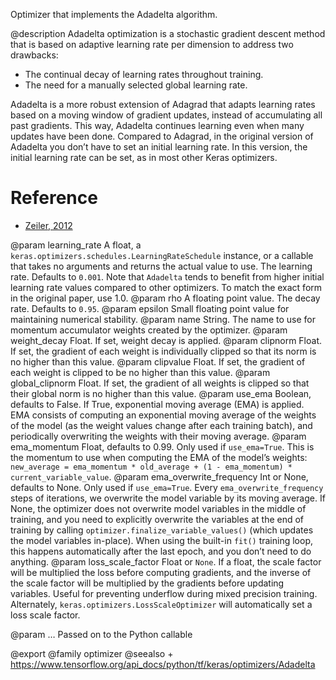 Optimizer that implements the Adadelta algorithm.

@description
Adadelta optimization is a stochastic gradient descent method that is based
on adaptive learning rate per dimension to address two drawbacks:

- The continual decay of learning rates throughout training.
- The need for a manually selected global learning rate.

Adadelta is a more robust extension of Adagrad that adapts learning rates
based on a moving window of gradient updates, instead of accumulating all
past gradients. This way, Adadelta continues learning even when many updates
have been done. Compared to Adagrad, in the original version of Adadelta you
don't have to set an initial learning rate. In this version, the initial
learning rate can be set, as in most other Keras optimizers.

# Reference
- [Zeiler, 2012](http://arxiv.org/abs/1212.5701)

@param learning_rate A float, a
    `keras.optimizers.schedules.LearningRateSchedule` instance, or
    a callable that takes no arguments and returns the actual value to
    use. The learning rate. Defaults to `0.001`. Note that `Adadelta`
    tends to benefit from higher initial learning rate values compared
    to other optimizers. To match the exact form in the original paper,
    use 1.0.
@param rho A floating point value. The decay rate. Defaults to `0.95`.
@param epsilon Small floating point value for maintaining numerical stability.
@param name String. The name to use
  for momentum accumulator weights created by
  the optimizer.
@param weight_decay Float. If set, weight decay is applied.
@param clipnorm Float. If set, the gradient of each weight is individually
  clipped so that its norm is no higher than this value.
@param clipvalue Float. If set, the gradient of each weight is clipped to be
  no higher than this value.
@param global_clipnorm Float. If set, the gradient of all weights is clipped
  so that their global norm is no higher than this value.
@param use_ema Boolean, defaults to False. If True, exponential moving average
  (EMA) is applied. EMA consists of computing an exponential moving
  average of the weights of the model (as the weight values change after
  each training batch), and periodically overwriting the weights with
  their moving average.
@param ema_momentum Float, defaults to 0.99. Only used if `use_ema=True`.
  This is the momentum to use when computing
  the EMA of the model's weights:
  `new_average = ema_momentum * old_average + (1 - ema_momentum) *
  current_variable_value`.
@param ema_overwrite_frequency Int or None, defaults to None. Only used if
  `use_ema=True`. Every `ema_overwrite_frequency` steps of iterations,
  we overwrite the model variable by its moving average.
  If None, the optimizer
  does not overwrite model variables in the middle of training, and you
  need to explicitly overwrite the variables at the end of training
  by calling `optimizer.finalize_variable_values()`
  (which updates the model
  variables in-place). When using the built-in `fit()` training loop,
  this happens automatically after the last epoch,
  and you don't need to do anything.
@param loss_scale_factor Float or `None`. If a float, the scale factor will
  be multiplied the loss before computing gradients, and the inverse of
  the scale factor will be multiplied by the gradients before updating
  variables. Useful for preventing underflow during mixed precision
  training. Alternately, `keras.optimizers.LossScaleOptimizer` will
  automatically set a loss scale factor.

@param ... Passed on to the Python callable

@export
@family optimizer
@seealso
+ <https://www.tensorflow.org/api_docs/python/tf/keras/optimizers/Adadelta>
